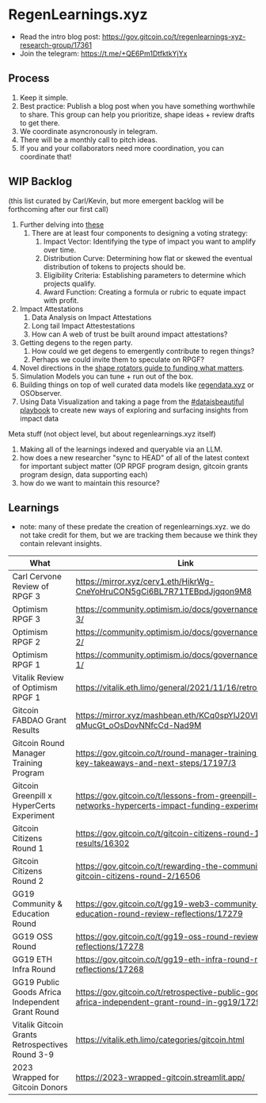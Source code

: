 
# RegenLearnings.xyz

- Read the intro blog post: https://gov.gitcoin.co/t/regenlearnings-xyz-research-group/17361
- Join the telegram: https://t.me/+QE6Pm1DtfktkYjYx

## Process

1. Keep it simple.
1. Best practice: Publish a blog post when you have something worthwhile to share.  This group can help you prioritize, shape ideas + review drafts to get there.
1. We coordinate asyncronously in telegram.
1. There will be a monthly call to pitch ideas.
1. If you and your collaborators need more coordination, you can coordinate that!

## WIP Backlog

(this list curated by Carl/Kevin, but more emergent backlog will be forthcoming after our first call)

1. Further delving into [these](https://cerv.one/essays/levels_of_the_game.html)
   1. There are at least four components to designing a voting strategy:
      1. Impact Vector: Identifying the type of impact you want to amplify over time.
      2. Distribution Curve: Determining how flat or skewed the eventual distribution of tokens to projects should be.
      3. Eligibility Criteria: Establishing parameters to determine which projects qualify.
      4. Award Function: Creating a formula or rubric to equate impact with profit.
2. Impact Attestations
   1. Data Analysis on Impact Attestations
   2. Long tail Impact Attestestations
   3. How can A web of trust be built around impact attestations?
3. Getting degens to the regen party.
   1. How could we get degens to emergently contribute to regen things?
   2. Perhaps we could invite them to speculate on RPGF?
4. Novel directions in the [shape rotators guide to funding what matters](https://gov.gitcoin.co/t/shape-rotators-guide-to-funding-what-matters/17174).
5. Simulation Models you can tune + run out of the box.
6. Building things on top of well curated data models like [regendata.xyz](https://gov.gitcoin.co/t/regendata-xyz-our-sybil-resistant-future-q3-2023-and-beyond/16474) or OSObserver.
7. Using Data Visualization and taking a page from the [#dataisbeautiful playbook](https://www.reddit.com/r/dataisbeautiful/) to create new ways of exploring and surfacing insights from impact data


Meta stuff (not object level, but about regenlearnings.xyz itself)

1. Making all of the learnings indexed and queryable via an LLM.
2. how does a new researcher "sync to HEAD" of all of the latest context for important subject matter (OP RPGF program design, gitcoin grants program design, data supporting each)
3. how do we want to maintain this resource?


## Learnings

* note: many of these predate the creation of regenlearnings.xyz.  we do not take credit for them, but we are tracking them because we think they contain relevant insights.

| What  | Link  |  Comment  |
|---|---|---|
| Carl Cervone Review of RPGF 3| https://mirror.xyz/cerv1.eth/HikrWg-CneYoHruCON5gCi6BL7R71TEBpdJjgqon9M8  |   |
| Optimism RPGF 3| https://community.optimism.io/docs/governance/retropgf-3/  |   |
| Optimism RPGF 2| https://community.optimism.io/docs/governance/retropgf-2/  |   |
| Optimism RPGF 1| https://community.optimism.io/docs/governance/retropgf-1/  |   |
| Vitalik Review of Optimism RPGF 1| https://vitalik.eth.limo/general/2021/11/16/retro1.html  |   |
| Gitcoin FABDAO Grant Results  | https://mirror.xyz/mashbean.eth/KCq0spYlJ20Vle3Z_-qMucGt_oOsDovNNfcCd-Nad9M  |   |
| Gitcoin Round Manager Training Program  | https://gov.gitcoin.co/t/round-manager-training-cohort-key-takeaways-and-next-steps/17197/3 |   |
| Gitcoin Greenpill x HyperCerts Experiment  | https://gov.gitcoin.co/t/lessons-from-greenpill-networks-hypercerts-impact-funding-experiment/17257  |   |
| Gitcoin Citizens Round 1  | https://gov.gitcoin.co/t/gitcoin-citizens-round-1-results/16302  |   |
| Gitcoin Citizens Round 2  | https://gov.gitcoin.co/t/rewarding-the-community-gitcoin-citizens-round-2/16506  |   |
| GG19 Community & Education Round | https://gov.gitcoin.co/t/gg19-web3-community-and-education-round-review-reflections/17279  |   |
| GG19 OSS Round | https://gov.gitcoin.co/t/gg19-oss-round-review-reflections/17278  |   |
| GG19 ETH Infra Round | https://gov.gitcoin.co/t/gg19-eth-infra-round-review-reflections/17268  |   |
| GG19 Public Goods Africa Independent Grant Round | https://gov.gitcoin.co/t/retrospective-public-goods-africa-independent-grant-round-in-gg19/17294/1  |   |
| Vitalik Gitcoin Grants Retrospectives Round 3-9 | https://vitalik.eth.limo/categories/gitcoin.html  |   |
| 2023 Wrapped for Gitcoin Donors | https://2023-wrapped-gitcoin.streamlit.app/  |   |














